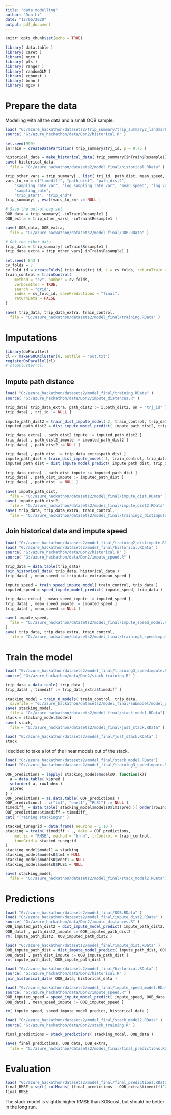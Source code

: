 ```yaml
---
title: "data modelling"
author: "Don Li"
date: "12/06/2020"
output: pdf_document
---
```


```r
knitr::opts_chunk$set(echo = TRUE)
```

```r
library( data.table )
library( caret )
library( mgcv )
library( pls )
library( ranger )
library( randomGLM )
library( xgboost )
library( brnn )
library( mgcv )
```


# Prepare the data

Modelling with all the data and a small OOB sample.

```r
load( "G:/azure_hackathon/datasets2/trip_summary/trip_summary2_landmark.RData" )
source( "G:/azure_hackathon/data/Don2/historical.R" )

set.seed(999)
inTrain = createDataPartition( trip_summary$trj_id, p = 0.75 )

historical_data = make_historical_data( trip_summary[inTrain$Resample1] )
save( historical_data,
  file = "G:/azure_hackathon/datasets2/model_final/historical.RData" )

trip_other_vars = trip_summary[ , list( trj_id, path_dist, mean_speed, timediff, path_dist2 ) ]
vars_to_rm = c("timediff", "path_dist", "path_dist2",
    "sampling_rate_var", "log_sampling_rate_var", "mean_speed", "log_var_speed",
    "sampling_rate",
    "trip_start", "trip_end")
trip_summary[ , eval(vars_to_rm) := NULL ]

# Save the out-of-bag set
OOB_data = trip_summary[ -inTrain$Resample1 ]
OOB_extra = trip_other_vars[ -inTrain$Resample1 ]

save( OOB_data, OOB_extra,
  file = "G:/azure_hackathon/datasets2/model_final/OOB.RData" )

# Get the other data
trip_data = trip_summary[ inTrain$Resample1 ]
trip_data_extra = trip_other_vars[ inTrain$Resample1 ]

set.seed( 843 )
cv_folds = 7
cv_fold_id = createFolds( trip_data$trj_id, k = cv_folds, returnTrain = T )
train_control = trainControl( 
    method = "cv", number = cv_folds,
    verboseIter = TRUE, 
    search = "grid", 
    index = cv_fold_id, savePredictions = "final",
    returnData = FALSE
)

save( trip_data, trip_data_extra, train_control,
  file = "G:/azure_hackathon/datasets2/model_final/training.RData" )
```

# Imputations

```r
library(doParallel)
cl <- makePSOCKcluster(8, outfile = "out.txt")
registerDoParallel(cl)
# stopCluster(cl)
```

## Impute path distance

```r
load( "G:/azure_hackathon/datasets2/model_final/training.RData" )
source( "G:/azure_hackathon/data/Don2/impute_distances.R" )

trip_data[ trip_data_extra, path_dist2 := i.path_dist2, on = "trj_id" ]
trip_data[ , trj_id := NULL ]

impute_path_dist2 = train_dist_impute_model( 2, train_control, trip_data )
imputed_path_dist2 = dist_impute_model_predict( impute_path_dist2, trip_data )

trip_data_extra[ , path_dist2_impute := imputed_path_dist2 ]
trip_data[ , path_dist2_impute := imputed_path_dist2 ]
trip_data[ , path_dist2 := NULL ]

trip_data[ , path_dist := trip_data_extra$path_dist ]
impute_path_dist = train_dist_impute_model( 1, train_control, trip_data )
imputed_path_dist = dist_impute_model_predict( impute_path_dist, trip_data )

trip_data_extra[ , path_dist_impute := imputed_path_dist ]
trip_data[ , path_dist_impute := imputed_path_dist ]
trip_data[ , path_dist := NULL ]

save( impute_path_dist,
  file = "G:/azure_hackathon/datasets2/model_final/impute_dist.RData" )
save( impute_path_dist2, 
  file = "G:/azure_hackathon/datasets2/model_final/impute_dist2.RData" )
save( trip_data, trip_data_extra, train_control,
  file = "G:/azure_hackathon/datasets2/model_final/training2_distimpute.RData" )
```


## Join historical data and impute speed
```r
load( "G:/azure_hackathon/datasets2/model_final/training2_distimpute.RData" )
load( "G:/azure_hackathon/datasets2/model_final/historical.RData" )
source( "G:/azure_hackathon/data/Don2/historical.R" )
source( "G:/azure_hackathon/data/Don2/impute_speed.R" )

trip_data = data.table(trip_data)
join_historical_data( trip_data, historical_data )
trip_data[ , mean_speed := trip_data_extra$mean_speed ]

impute_speed = train_speed_impute_model( train_control, trip_data )
imputed_speed = speed_impute_model_predict( impute_speed, trip_data )

trip_data_extra[ , mean_speed_impute := imputed_speed ]
trip_data[ , mean_speed_impute := imputed_speed ]
trip_data[ , mean_speed := NULL ]

save( impute_speed, 
  file = "G:/azure_hackathon/datasets2/model_final/impute_speed_model.RData"
)
save( trip_data, trip_data_extra, train_control,
  file = "G:/azure_hackathon/datasets2/model_final/training3_speedimpute.RData" )
```


# Train the model
```r
load( "G:/azure_hackathon/datasets2/model_final/training3_speedimpute.RData" )
source( "G:/azure_hackathon/data/Don2/stack_training.R" )

trip_data = data.table( trip_data )
trip_data[ , timediff := trip_data_extra$timediff ]

stacking_model = train_0_models( train_control, trip_data,
  savefile = "G:/azure_hackathon/datasets2/model_final/submodel/model_part.RData" )
save( stacking_model,
  file = "G:/azure_hackathon/datasets2/model_final/stack_model.RData")
stack = stacking_model$model1
save( stack,
  file = "G:/azure_hackathon/datasets2/model_final/just_stack.RData" )
```

```r
load( "G:/azure_hackathon/datasets2/model_final/just_stack.RData" )
stack
```

I decided to take a lot of the linear models out of the stack.

```r
load( "G:/azure_hackathon/datasets2/model_final/stack_model.RData")
load( "G:/azure_hackathon/datasets2/model_final/training3_speedimpute.RData" )

OOF_predictions = lapply( stacking_model$models0, function(k){
  a = data.table( k$pred )
  setorder( a, rowIndex )
  a$pred
} )
OOF_predictions = as.data.table( OOF_predictions )
OOF_predictions[ , c("lm1", "enet1", "PLS1") := NULL ]
timediff_ = data.table( stacking_model$models0$lm1$pred )[ order(rowIndex ), obs ]
OOF_predictions$timediff = timediff_
cat( "Training stacking\n" )

stacked_tunegrid = data.frame( neurons = 1:10 )
stacking = train( timediff ~ ., data = OOF_predictions,
    metric = "RMSE", method = "brnn", trControl = train_control,
    tuneGrid = stacked_tunegrid
)
stacking_model$model1 = stacking
stacking_model$models0$lm1 = NULL
stacking_model$models0$enet1 = NULL
stacking_model$models0$PLS1 = NULL

save( stacking_model,
  file = "G:/azure_hackathon/datasets2/model_final/stack_model2.RData")
```

# Predictions
```r
load( "G:/azure_hackathon/datasets2/model_final/OOB.RData" )
load( "G:/azure_hackathon/datasets2/model_final/impute_dist2.RData" )
source( "G:/azure_hackathon/data/Don2/impute_distances.R" )
OOB_imputed_path_dist2 = dist_impute_model_predict( impute_path_dist2, OOB_data )
OOB_data[ , path_dist2_impute := OOB_imputed_path_dist2 ]
rm( impute_path_dist2, OOB_imputed_path_dist2 )

load( "G:/azure_hackathon/datasets2/model_final/impute_dist.RData" )
OOB_impute_path_dist = dist_impute_model_predict( impute_path_dist, OOB_data )
OOB_data[ , path_dist_impute := OOB_impute_path_dist ]
rm( impute_path_dist, OOB_impute_path_dist )

load( "G:/azure_hackathon/datasets2/model_final/historical.RData" )
source( "G:/azure_hackathon/data/Don2/historical.R" )
join_historical_data( OOB_data, historical_data )

load( "G:/azure_hackathon/datasets2/model_final/impute_speed_model.RData" )
source( "G:/azure_hackathon/data/Don2/impute_speed.R" )
OOB_imputed_speed = speed_impute_model_predict( impute_speed, OOB_data )
OOB_data[ , mean_speed_impute := OOB_imputed_speed ]

rm( impute_speed, speed_impute_model_predict, historical_data )

load( "G:/azure_hackathon/datasets2/model_final/stack_model2.RData" )
source( "G:/azure_hackathon/data/Don2/stack_training.R" )

final_predictions = stack_predictions( stacking_model, OOB_data )

save( final_predictions, OOB_data, OOB_extra, 
  file = "G:/azure_hackathon/datasets2/model_final/final_predictions.RData" )
```

# Evaluation
```r
load( "G:/azure_hackathon/datasets2/model_final/final_predictions.RData" )
final_RMSE = sqrt( colMeans( (final_predictions - OOB_extra$timediff)^2 ) )
final_RMSE
```

The stack model is slightly higher RMSE than XGBoost, but should be better in the long run.















